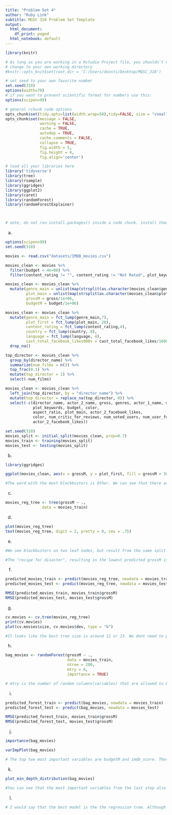 ```yaml
---
title: "Problem Set 4"
author: "Ruby Link"
subtitle: MGSC 310 Problem Set Template
output:
  html_document:
    df_print: paged
  html_notebook: default
---
```


```r


library(knitr)

# As long as you are working in a Rstudio Project file, you shouldn't need to 'hard code' directories like this 
# change to your own working directory
#knitr::opts_knit$set(root.dir = 'C:/Users/doosti/Desktop/MGSC_310')

# set seed to your own favorite number
set.seed(310)
options(width=70)
# if you want to prevent scientific format for numbers use this:
options(scipen=99)

# general rchunk code options
opts_chunk$set(tidy.opts=list(width.wrap=50),tidy=FALSE, size = "vsmall")
opts_chunk$set(message = FALSE,
               warning = FALSE,
               cache = TRUE,
               autodep = TRUE,
               cache.comments = FALSE,
               collapse = TRUE,
               fig.width = 5,  
               fig.height = 4,
               fig.align='center')

```

```r

# load all your libraries here
library('tidyverse')
library(tree)
library(rsample)
library(ggridges)
library(ggplot2)
library(caret)
library(randomForest)
library(randomForestExplainer)



# note, do not run install.packages() inside a code chunk. install them in the console outside of a code chunk. 

```
a)
```r

options(scipen=99)
set.seed(310)

movies <- read.csv("datasets/IMDB_movies.csv")

movies_clean <- movies %>% 
  filter(budget < 4e+08) %>% 
  filter(content_rating != "", content_rating != "Not Rated", plot_keywords != "", !is.na(gross))

movies_clean <- movies_clean %>% 
  mutate(genre_main = unlist(map(strsplit(as.character(movies_clean$genres),"\\|"), 1)), 
         plot_main = unlist(map(strsplit(as.character(movies_clean$plot_keywords), "\\|"), 1)), 
         grossM = gross/1e+06, 
         budgetM = budget/1e+06)

movies_clean <- movies_clean %>% 
  mutate(genre_main = fct_lump(genre_main,7), 
         plot_first = fct_lump(plot_main, 20), 
         content_rating = fct_lump(content_rating,4), 
         country = fct_lump(country, 8), 
         language = fct_lump(language, 4), 
         cast_total_facebook_likes000s = cast_total_facebook_likes/1000) %>% 
  drop_na()

top_director <- movies_clean %>% 
  group_by(director_name) %>% 
  summarize(num_films = n()) %>% 
  top_frac(0.1) %>% 
  mutate(top_director = 1) %>% 
  select(-num_films)

movies_clean <- movies_clean %>% 
  left_join(top_director, by = "director_name") %>% 
  mutate(top_director = replace_na(top_director, 0)) %>% 
  select(-c(director_name, actor_2_name, gross, genres, actor_1_name, movie_title, 
            plot_keywords, budget, color, 
            aspect_ratio, plot_main, actor_2_facebook_likes, 
            color, num_critic_for_reviews, num_voted_users, num_user_for_reviews, 
            actor_2_facebook_likes))

set.seed(310)
movies_split <- initial_split(movies_clean, prop=0.7)
movies_train <- training(movies_split)
movies_test <- testing(movies_split)

```
b)
```r
library(ggridges)

ggplot(movies_clean, aes(x = grossM, y = plot_first, fill = grossM > 300)) + geom_density_ridges() + xlim(0, 500)

#The word with the most blockbusters is Other. We can see that there are a significant amount of movies that reach over 300 million in this category. While small, it also looks like there might be a few blockbusters in the Battle category as well. 

```
c)
```r
movies_reg_tree <- tree(grossM ~ ., 
                data = movies_train)
```
d)
```r
plot(movies_reg_tree)
text(movies_reg_tree, digit = 2, pretty = 0, cex = .75)
```
e)
```r
#We see blockbusters on two leaf nodes, but result from the same split. The path follows where the budget is greater than 107.5, imdb_score is greater than 7.45, and then the budgetM is greater than 181.5. The final split occurs where the duration is either less than or greater than 168.9, but either way, the resulting prediction is greater than 300 (370 and 580). 

#The "recipe for disaster", resulting in the lowest predicted grossM is when a movie's budget is less than 107.5, then less that 31.75, and the title_year is less than 1992.5, ending with a leaf node of value 22. 

```
f)
```r
predicted_movies_train <- predict(movies_reg_tree, newdata = movies_train)
predicted_movies_test <- predict(movies_reg_tree, newdata = movies_test)

RMSE(predicted_movies_train, movies_train$grossM)
RMSE(predicted_movies_test, movies_test$grossM)

```
g)
```r
cv.movies <- cv.tree(movies_reg_tree)
print(cv.movies)
plot(cv.movies$size, cv.movies$dev, type = "b")

#It looks like the best tree size is around 12 or 13. We dont need to prune the tree because as shown by the RMSE the tree doesn't look to be overfit because the train and the tests scores are almost identical. Also, the size of the tree is currently at 13 so pruning the tree wouldn't make a big difference, if any, in reducing the RMSE. 

```
h)
```r
bag_movies <- randomForest(grossM ~ .,
                           data = movies_train, 
                           ntree = 200, 
                           mtry = 8, 
                           importance = TRUE)

# mtry is the number of random columns(variables) that are allowed to be chosen for each new model, which in this case, is 8. This number differentiates random forest with a bagging model because the bagging model will always use mtry = to the total number of variables. 

```
i)
```r
predicted_forest_train <- predict(bag_movies, newdata = movies_train)
predicted_forest_test <- predict(bag_movies, newdata = movies_test)

RMSE(predicted_forest_train, movies_train$grossM)
RMSE(predicted_forest_test, movies_test$grossM)

```
j)
```r
importance(bag_movies) 

varImpPlot(bag_movies)

# The top two most important variables are budgetM and imdb_score. These variables have the highest increase in node purity and %IncMSE. 

```
k)
```r
plot_min_depth_distribution(bag_movies)

#You can see that the most important variables from the last step also show to be the most important using this distribution. BudgetM's minimal depth is almost always equal to zero for each forest. This is telling because the most important/influential variable is the root of the tree and budgetM is almost always assigned the root. movie_facebook_likes and imdb_score are also routinely at or near the top of the tree. 
```
l)
```r
# I would say that the best model is the the regression tree. Although the regression tree has a higher RMSE (48.66 train, 48.93 test) the random forest model is very overfit. You can tell because the RMSE for the train data is very low (20.25) while the test data is much higher (40.26). So while it beneficial to have a lower RMSE, the random forest model doesn't do a good job of predicting out of sample data and for that reason, the regression tree model is better overall. 
```

